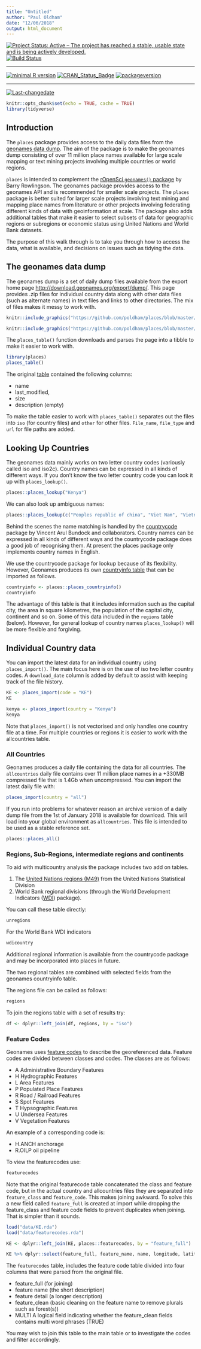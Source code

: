 ```yaml
---
title: "Untitled"
author: "Paul Oldham"
date: "12/06/2018"
output: html_document
---
```

[![Project Status: Active – The project has reached a stable, usable state and is being actively developed.](http://www.repostatus.org/badges/latest/active.svg)](http://www.repostatus.org/#active)
[![Build Status](https://travis-ci.org/poldham/places.svg?branch=master)](https://travis-ci.org/poldham/places)
 
---
 
[![minimal R version](https://img.shields.io/badge/R%3E%3D-3.4.0-6666ff.svg)](https://cran.r-project.org/)
[![CRAN_Status_Badge](http://www.r-pkg.org/badges/version/places)](https://cran.r-project.org/package=places)
[![packageversion](https://img.shields.io/badge/Package%20version-0.0.0.9000-orange.svg?style=flat-square)](commits/master)
 
---
 
[![Last-changedate](https://img.shields.io/badge/last%20change-`r gsub('-', '--', Sys.Date())`-yellowgreen.svg)](/commits/master)

```r
knitr::opts_chunk$set(echo = TRUE, cache = TRUE)
library(tidyverse)
```


## Introduction

The `places` package provides access to the daily data files from the [geonames data dump](http://download.geonames.org/export/dump/). The aim of the package is to make the geonames dump consisting of over 11 million place names available for large scale mapping or text mining projects involving multiple countries or world regions. 

`places` is intended to complement the [rOpenSci `geonames()` package](https://github.com/ropensci/geonames) by Barry Rowlingson. The geonames package provides access to the geonames API and is recommended for smaller scale projects. The `places` package is better suited for larger scale projects involving text mining and mapping place names from literature or other projects involving federating different kinds of data with geoinformation at scale. The package also adds additional tables that make it easier to select subsets of data for geographic regions or subregions or economic status using United Nations and World Bank datasets.

The purpose of this walk through is to take you through how to access the data, what is available, and decisions on issues such as tidying the data. 

## The geonames data dump

The geonames dump is a set of daily dump files available from the export home page [http://download.geonames.org/export/dump/](http://download.geonames.org/export/dump/). This page provides .zip files for individual country data along with other data files (such as alternate names) in text files and links to other directories. The mix of files makes it messy to work with.  

```r
knitr::include_graphics("https://github.com/poldham/places/blob/master/inst/images/genames_part1.png")
```

```r
knitr::include_graphics("https://github.com/poldham/places/blob/master/inst/images/geonames_part2.png")
```

The `places_table()` function downloads and parses the page into a tibble to make it easier to work with. 

```r
library(places)
places_table()
```

The original [table](http://download.geonames.org/export/dump/) contained the following columns:

- name
- last_modified, 
- size
- description (empty)

To make the table easier to work with `places_table()` separates out the files into `iso` (for country files) and `other` for other files. `File_name`, `file_type` and `url` for file paths are added. 

## Looking Up Countries

The geonames data mainly works on two letter country codes (variously called iso and iso2c). Country names can be expressed in all kinds of different ways. If you don't know the two letter country code you can look it up with `places_lookup()`. 

```r
places::places_lookup("Kenya")
```

We can also look up ambiguous names:

```r
places::places_lookup(c("Peoples republic of china", "Viet Nam", "Vietnam", "Lao", "Laos"))
```

Behind the scenes the name matching is handled by the [countrycode](https://github.com/vincentarelbundock/countrycode) package by Vincent Arul Bundock and collaborators. Country names can be expressed in all kinds of different ways and the countrycode package does a good job of recognising them. At present the places package only implements country names in English.

We use the countrycode package for lookup because of its flexibility. However, Geonames produces its own [countryinfo table](http://download.geonames.org/export/dump/countryInfo.txt) that can be imported as follows.

```r
countryinfo <- places::places_countryinfo()
countryinfo
```

The advantage of this table is that it includes information such as the capital city, the area in square kilometres, the population of the capital city, continent and so on. Some of this data included in the `regions` table (below). However, for general lookup of country names `places_lookup()` will be more flexible and forgiving. 

## Individual Country data

You can import the latest data for an individual country using `places_import()`. The main focus here is on the use of iso two letter country codes. A `download_date` column is added by default to assist with keeping track of the file history. 

```r
KE <- places_import(code = "KE")
KE
```

```r
kenya <- places_import(country = "Kenya")
kenya
```

Note that `places_import()` is not vectorised and only handles one country file at a time. For multiple countries or regions it is easier to work with the allcountries table. 

### All Countries

Geonames produces a daily file containing the data for all countries. The `allcountries` daily file contains over 11 million place names in a +330MB compressed file that is 1.4Gb when uncompressed. You can import the latest daily file with: 

```r
places_import(country = "all")
```

If you run into problems for whatever reason an archive version of a daily dump file from the 1st of January 2018 is available for download. This will load into your global environment as `allcountries`. This file is intended to be used as a stable reference set.

```r
places::places_all()
```

### Regions, Sub-Regions, intermediate regions and continents

To aid with multicountry analysis the package includes two add on tables. 

1. The [United Nations regions (M49)](https://unstats.un.org/unsd/methodology/m49/overview/) from the United Nations Statistical Division
2. World Bank regional divisions (through the World Development Indicators ([WDI](https://github.com/vincentarelbundock/WDI)) package). 

You can call these table directly:

```r
unregions
```

For the World Bank WDI indicators

```r
wdicountry
```

Additional regional information is available from the countrycode package and may be incorporated into places in future.

The two regional tables are combined with selected fields from the geonames countryinfo table.

The regions file can be called as follows:

```r
regions
```


To join the regions table with a set of results try:

```r
df <- dplyr::left_join(df, regions, by = "iso")
```

### Feature Codes

Geonames uses [feature codes](http://www.geonames.org/export/codes.html) to describe the georeferenced data. Feature codes are divided between classes and codes. The classes are as follows:

- A Administrative Boundary Features
- H Hydrographic Features
- L Area Features
- P Populated Place Features
- R Road / Railroad Features
- S Spot Features
- T Hypsographic Features
- U Undersea Features
- V Vegetation Features

An example of a corresponding code is:

- H.ANCH anchorage
- R.OILP oil pipeline

To view the featurecodes use:

```r
featurecodes
```

Note that the original featurecode table concatenated the class and feature code, but in the actual country and allcountries files they are separated into `feature_class` and `feature_code`. This makes joining awkward. To solve this a new field called `feature_full` is created at import while dropping the feature_class and feature code fields to prevent duplicates when joining. That is simpler than it sounds. 

```r
load("data/KE.rda")
load("data/featurecodes.rda")
```


```r
KE <- dplyr::left_join(KE, places::featurecodes, by = "feature_full")

KE %>% dplyr::select(feature_full, feature_name, name, longitude, latitude)
```

The `featurecodes` table, includes the feature code table divided into four columns that were parsed from the original file. 

- feature_full (for joining)
- feature name (the short description)
- feature detail (a longer description)
- feature_clean (basic cleaning on the feature name to remove plurals such as forest(s))
- MULTI A logical field indicating whether the feature_clean fields contains multi word phrases (TRUE)

You may wish to join this table to the main table or to investigate the codes and filter accordingly. 

